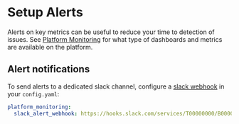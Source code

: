 
# Setup Alerts


<Callout>

Alerts on key metrics can be useful to reduce your time to detection of issues. See [Platform Monitoring](../platform-monitoring) for what type of dashboards and metrics are available on the platform.

</Callout>

## Alert notifications

To send alerts to a dedicated slack channel, configure a [slack webhook](https://api.slack.com/messaging/webhooks) in your `config.yaml`:

```yaml
platform_monitoring:
  slack_alert_webhook: https://hooks.slack.com/services/T00000000/B00000000/XXXXXXXXXXXXXXXXXXXXXXXX
```
